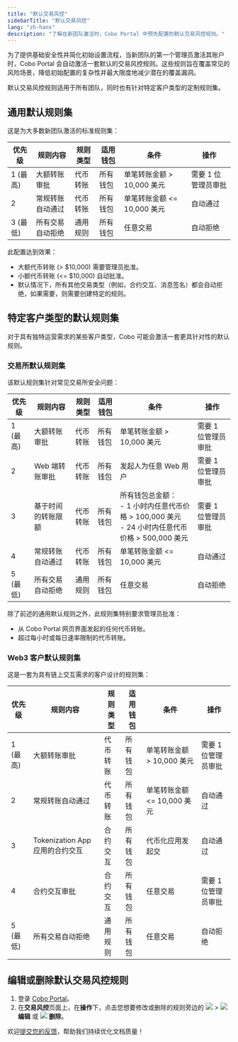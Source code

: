 ```yaml
---
title: "默认交易风控"
sidebarTitle: "默认交易风控"
lang: "zh-hans"
description: "了解在新团队激活时，Cobo Portal 中预先配置的默认交易风控规则。"
---
```


为了提供基础安全性并简化初始设置流程，当新团队的第一个管理员激活其账户时，Cobo Portal 会自动激活一套默认的交易风控规则。这些规则旨在覆盖常见的风险场景，降低初始配置的复杂性并最大限度地减少潜在的覆盖漏洞。

默认交易风控规则适用于所有团队，同时也有针对特定客户类型的定制规则集。

## 通用默认规则集

这是为大多数新团队激活的标准规则集：

| 优先级 | 规则内容                 | 规则类型 | 适用钱包 | 条件                              | 操作           |
| ------- | ----------------------- | ------- | ------- | -------------------------------- | ------------- |
| 1 (最高) | 大额转账审批             | 代币转账 | 所有钱包 | 单笔转账金额 \> 10,000 美元        | 需要 1 位管理员审批 |
| 2        | 常规转账自动通过         | 代币转账 | 所有钱包 | 单笔转账金额 \<= 10,000 美元       | 自动通过       |
| 3 (最低) | 所有交易自动拒绝         | 通用规则 | 所有钱包 | 任意交易                          | 自动拒绝       |

此配置达到效果：
- 大额代币转账 (\> $10,000) 需要管理员批准。
- 小额代币转账 (\<= $10,000) 自动批准。
- 默认情况下，所有其他交易类型（例如，合约交互、消息签名）都会自动拒绝，如果需要，则需要创建特定的规则。

## 特定客户类型的默认规则集

对于具有独特运营需求的某些客户类型，Cobo 可能会激活一套更具针对性的默认规则。

### 交易所默认规则集

该默认规则集针对常见交易所安全问题：

| 优先级 | 规则内容 | 规则类型 | 适用钱包 | 条件 | 操作 |
| ------- | ------------------------- | ------- | ------- | ---------------------------------------------------------------------------------------------------------------------------- | ------------- |
| 1 (最高) | 大额转账审批 | 代币转账 | 所有钱包 | 单笔转账金额 > 10,000 美元 | 需要 1 位管理员审批 |
| 2 | Web 端转账审批 | 代币转账 | 所有钱包 | 发起人为任意 Web 用户 | 需要 1 位管理员审批 |
| 3 | 基于时间的转账限额         | 代币转账 | 所有钱包 | 所有钱包总金额：<br/>- 1 小时内任意代币价格 > 100,000 美元<br/>- 24 小时内任意代币价格 > 500,000 美元 | 需要 1 位管理员审批 |
| 4 | 常规转账自动通过 | 代币转账 | 所有钱包 | 单笔转账金额 \<= 10,000 美元 | 自动通过 |
| 5 (最低) | 所有交易自动拒绝 | 通用规则 | 所有钱包 | 任意交易 | 自动拒绝 |

除了前述的通用默认规则之外，此规则集特别要求管理员批准：
- 从 Cobo Portal 网页界面发起的任何代币转账。
- 超过每小时或每日速率限制的代币转账。

### Web3 客户默认规则集

这是一套为具有链上交互需求的客户设计的规则集：

| 优先级 | 规则内容 | 规则类型 | 适用钱包 | 条件 | 操作 |
| ------- | --------------------------- | ----------- | ------- | ------------------------------------------------------------------------------------------------------------ | ------------- |
| 1 (最高) | 大额转账审批 | 代币转账 | 所有钱包 | 单笔转账金额 > 10,000 美元 | 需要 1 位管理员审批 |
| 2 | 常规转账自动通过 | 代币转账 | 所有钱包 | 单笔转账金额 <= 10,000 美元 | 自动通过       |
| 3 | Tokenization App 应用的合约交互 | 合约交互 | 所有钱包 | 代币化应用发起交 | 自动通过       |
| 4 | 合约交互审批 | 合约交互 | 所有钱包 | 任意交易 | 需要 1 位管理员审批 |
| 5 (最低) | 所有交易自动拒绝 | 通用规则 | 所有钱包 | 任意交易 | 自动拒绝 |

## 编辑或删除默认交易风控规则

1. 登录 [Cobo Portal](https://portal.cobo.com/login)。
2. 在**交易风控**页面上，在**操作**下，点击您想要修改或删除的规则旁边的 <img src="/en/images/common/icon_more.svg" className="icon"/> > <img src="/en/images/common/icon_edit.svg" className="icon"/> **编辑** 或 <img src="/en/images/common/icon_delete.svg" className="icon"/> **删除**。

<Tip>欢迎[提交您的反馈](https://forms.zohopublic.com/cobo/form/DocumentFeedbackForm/formperma/QvLOhxJv1_JMsJ-1dleZ8Itb_7rzN-LtgvsDdxosoVI?referrername=manuals)，帮助我们持续优化文档质量！</Tip>
